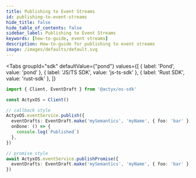 ```yaml
---
title: Publishing to Event Streams
id: publishing-to-event-streams
hide_title: false
hide_table_of_contents: false
sidebar_label: Publishing to Event Streams
keywords: [how-to-guide, event streams]
description: How-to-guide for publishing to event streams
image: /images/defaults/default.svg
---
```



<Tabs
  groupId="sdk"
  defaultValue={"pond"}
  values={[
    { label: 'Pond', value: 'pond' },
    { label: 'JS/TS SDK', value: 'js-ts-sdk' },
    { label: 'Rust SDK', value: 'rust-sdk' },
  ]}
>


<TabItem value="pond">



</TabItem>
<TabItem value="js-ts-sdk">

```typescript
import { Client, EventDraft } from '@actyx/os-sdk'

const ActyxOS = Client()

// callback style
ActyxOS.eventService.publish({
  eventDrafts: EventDraft.make('mySemantics', 'myName', { foo: 'bar' }),
  onDone: () => {
    console.log(`Published`)
  },
})

// promise style
await ActyxOS.eventService.publishPromise({
  eventDrafts: EventDraft.make('mySemantics', 'myName', { foo: 'bar' }),
})
```

</TabItem>
<TabItem value="rust-sdk">



</TabItem>
</Tabs>